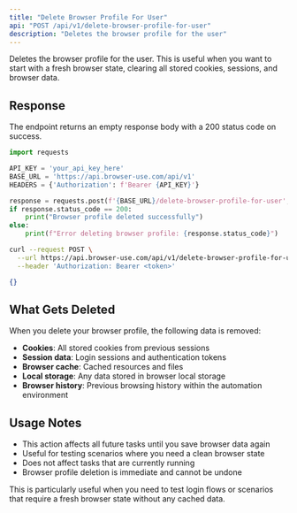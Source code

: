 ```yaml
---
title: "Delete Browser Profile For User"
api: "POST /api/v1/delete-browser-profile-for-user"
description: "Deletes the browser profile for the user"
---
```


Deletes the browser profile for the user. This is useful when you want to start with a fresh browser state, clearing all stored cookies, sessions, and browser data.

## Response

The endpoint returns an empty response body with a 200 status code on success.

<RequestExample>

```python python
import requests

API_KEY = 'your_api_key_here'
BASE_URL = 'https://api.browser-use.com/api/v1'
HEADERS = {'Authorization': f'Bearer {API_KEY}'}

response = requests.post(f'{BASE_URL}/delete-browser-profile-for-user', headers=HEADERS)
if response.status_code == 200:
    print("Browser profile deleted successfully")
else:
    print(f"Error deleting browser profile: {response.status_code}")
```

```bash curl
curl --request POST \
  --url https://api.browser-use.com/api/v1/delete-browser-profile-for-user \
  --header 'Authorization: Bearer <token>'
```

</RequestExample>

<ResponseExample>

```json 200
{}
```

</ResponseExample>

## What Gets Deleted

When you delete your browser profile, the following data is removed:

- **Cookies**: All stored cookies from previous sessions
- **Session data**: Login sessions and authentication tokens
- **Browser cache**: Cached resources and files
- **Local storage**: Any data stored in browser local storage
- **Browser history**: Previous browsing history within the automation environment

## Usage Notes

- This action affects all future tasks until you save browser data again
- Useful for testing scenarios where you need a clean browser state
- Does not affect tasks that are currently running
- Browser profile deletion is immediate and cannot be undone

<Info>
This is particularly useful when you need to test login flows or scenarios that require a fresh browser state without any cached data.
</Info> 
